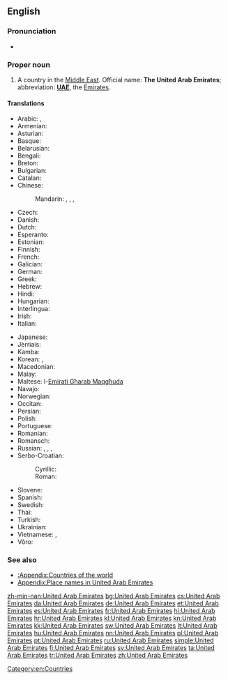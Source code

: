 ==English==
{{wikipedia}}

===Pronunciation===
* {{audio|En-us-United Arab Emirates.ogg|Audio (US)}}

===Proper noun===
{{en-proper noun|head=[[united|United]] [[Arab]] [[emirate|Emirate]]s}}

# A country in the [[Middle East]]. Official name: '''The United Arab Emirates'''; abbreviation: '''[[UAE]]''', the [[Emirates]].

====Translations====
{{trans-top|country in the Middle East}}
* Arabic: {{t+|ar|الإمارات|p|tr=al-’imaraat}}, {{t-|ar|دولة الإمارات العربية المتحدة|f|tr=dáwlat al-’imaaraat al-3arabíyyat al-muttáHida}}
* Armenian: {{t-|hy|Արաբական Միացյալ Էմիրություններ|tr=Arabakan Miac'yal Ēmirut'yunner}}
* Asturian: {{t+|ast|Emiratos Árabes Xuníos|m-p}}
* Basque: {{t-|eu|Arabiar Emirerri Batuak|p}}
* Belarusian: {{t-|be|Аб'яднаныя Арабскія Эміраты|m-p|tr=Ab”jádnanyja Arábskija Emiráty}}
* Bengali: {{t-|bn|সংযুক্ত আরব আমিরাত}}
* Breton: {{t-|br|Emirelezhioù Arab Unanet}}
* Bulgarian: {{t+|bg|Обединени Арабски Емирства|n-p|tr=Obedinéni Arábski Emírstva}}
* Catalan: {{t-|ca|Emirats Àrabs Units|m-p}}
* Chinese:
*: Mandarin: {{t-|cmn|阿拉伯聯合酋長國|sc=Hani}}, {{t-|cmn|阿拉伯联合酋长国|tr=Ālābó liánhé qiúzhǎngguó|sc=Hani}}, {{t-|cmn|阿聯酋|sc=Hani}}, {{t-|cmn|阿联酋|tr=Ā-lián-qiú|sc=Hani}}
* Czech: {{t+|cs|Spojené arabské emiráty|m-p}}
* Danish: {{t-|da|Forenede Arabiske Emirater}}
* Dutch: {{t+|nl|Verenigde Arabische Emiraten}}
* Esperanto: {{t-|eo|Unuiĝintaj Arabaj Emirlandoj|p}}
* Estonian: {{t-|et|Araabia Ühendemiraadid}}
* Finnish: {{t+|fi|Arabiemiirikunnat}}
* French: {{t+|fr|Émirats arabes unis|m-p}}
* Galician: {{t+|gl|Emiratos Árabes Unidos|m-p}}
* German: {{t+|de|Vereinigte Arabische Emirate|f-p}}
* Greek: {{t+|el|Ηνωμένα Αραβικά Εμιράτα|n-p|tr=Inoména Araviká Emiráta}}
* Hebrew: {{t-|he|איחוד האמירויות הערביות|tr=Ikhud ha-Emiruyot ha-Arviyot}}
* Hindi: {{t+|hi|संयुक्त अरब अमीरात|tr=sanyukt arab amīrāt}}
* Hungarian: {{t+|hu|Egyesült Arab Emírségek}}
* Interlingua: {{t-|ia|Emiratos Arabe Unite}}
* Irish: {{t-|ga|Aontas na nÉimíríochtaí Arabacha|m}}
* Italian: {{t-|it|Emirati Arabi Uniti|m-p}}
{{trans-mid}}
* Japanese: {{t-|ja|アラブ首長国連邦|tr=アラブしゅちょうこくれんぽう, Arabu shuchōkoku renpō}}
* Jèrriais: {{tø|roa-jer|Émithaux Arabes Unnis|m-p}}
* Kamba: {{tø|kam|Saudia}}
* Korean: {{t+|ko|아랍에미리트|tr=Arap-Emiriteu|sc=Hang}}, {{t-|ko|아랍 에미리트 연방|tr=Arap emiriteu yeonbang|sc=Hang}}
* Macedonian: {{t-|mk|Обединети Арапски Емирати|m-p|tr=Obedíneti Árapski Emiráti}}
* Malay: {{t-|ms|Emiriah Arab Bersatu|sc=Arab}}
* Maltese: l-[[Emirati Għarab Maqgħuda]]
* Navajo: {{tø|nv|Ásáí Bikéyah Yázhí Ałhidadiidzooígíí}}
* Norwegian: {{t+|no|De forente arabiske emirater}}
* Occitan: {{t-|oc|Emirats Arabis Units|m-p}}
* Persian: {{t-|fa|امارات عربی متحده|tr=emarát árabi motáhideh}}
* Polish: {{t+|pl|Zjednoczone Emiraty Arabskie|m-p}}
* Portuguese: {{t+|pt|Emiratos Árabes Unidos|m-p}}
* Romanian: {{t-|ro|Emiratele Arabe Unite|n-p}}
* Romansch: {{t-|rm|Emirats Arabs|m-p}}
* Russian: {{t+|ru|Объединённые Арабские Эмираты|m-p|tr=Ob”jedinjónnyje Arábskije Emiráty}}, {{t-|ru|ОАЭ|m-p|tr=o-a-é}}, {{t-|ru|Эмираты|m-p|tr=Emiráty}}, {{t-|ru|Арабские Эмираты|m-p|tr=Arábskije Emiráty}}
* Serbo-Croatian:
*: Cyrillic: {{t-|sh|Уједињени Арапски Емирати|m-p|sc=Cyrl}}
*: Roman: {{t-|sh|Ujedinjeni Arapski Emirati|m-p}}
* Slovene: {{t-|sl|Združeni arabski emirati|m-p}}
* Spanish: {{t+|es|Emiratos Árabes Unidos|m-p}}
* Swedish: {{t+|sv|Förenade Arabemiraten}}
* Thai: {{t+|th|สหรัฐอาหรับเอมิเรตส์|tr=sàhàrát aaràp aymírâyt}}
* Turkish: {{t+|tr|Birleşik Arap Emirlikleri}}
* Ukrainian: {{t+|uk|Об'єднані Арабські Емірати|m-p|tr=Ob”jédnani Arábs'ki Emiráty}}
* Vietnamese: {{t-|vi|A-rập thống nhất Ê-mi-rát}}, {{t-|vi|A-rập TN Ê-mi-rát}}
* Võro: {{tø|vro|Araabia Ütisemiraadiq}}
{{trans-bottom}}

===See also===
* [[:Appendix:Countries of the world]]
* [[Appendix:Place names in United Arab Emirates]]

[[Category:en:Countries]]

[[zh-min-nan:United Arab Emirates]]
[[bg:United Arab Emirates]]
[[cs:United Arab Emirates]]
[[da:United Arab Emirates]]
[[de:United Arab Emirates]]
[[et:United Arab Emirates]]
[[es:United Arab Emirates]]
[[fr:United Arab Emirates]]
[[hi:United Arab Emirates]]
[[hr:United Arab Emirates]]
[[kl:United Arab Emirates]]
[[kn:United Arab Emirates]]
[[kk:United Arab Emirates]]
[[sw:United Arab Emirates]]
[[lt:United Arab Emirates]]
[[hu:United Arab Emirates]]
[[nn:United Arab Emirates]]
[[pl:United Arab Emirates]]
[[pt:United Arab Emirates]]
[[ru:United Arab Emirates]]
[[simple:United Arab Emirates]]
[[fi:United Arab Emirates]]
[[sv:United Arab Emirates]]
[[ta:United Arab Emirates]]
[[tr:United Arab Emirates]]
[[zh:United Arab Emirates]]